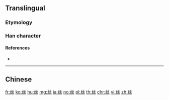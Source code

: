 {{also|絲|糸}}
{{character info/new}}

==Translingual==
{{Han simplified forms|絲|糸|丝}}

===Etymology===
{{Han simp|絲}}

===Han character===
{{Han char|rn=1|rad=一|as=04|sn=5|four=22103|canj=VVM|ids=⿱⿻𠃋𠃋⿻𠃋𠃋一}}

====References====
* {{Han ref|kx=0078.021|hdz=10017.080|uh=4E1D|ud=19997}}

----

==Chinese==
{{zh-see|絲}}

[[fr:丝]]
[[ko:丝]]
[[hu:丝]]
[[mg:丝]]
[[ja:丝]]
[[no:丝]]
[[pl:丝]]
[[th:丝]]
[[chr:丝]]
[[vi:丝]]
[[zh:丝]]
